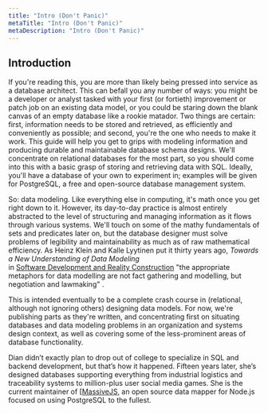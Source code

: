```yaml
---
title: "Intro (Don't Panic)"
metaTitle: "Intro (Don't Panic)"
metaDescription: "Intro (Don't Panic)"
---
```

 ## Introduction

If you're reading this, you are more than likely being pressed into service as a database architect. This can befall you any number of ways: you might be a developer or analyst tasked with your first (or fortieth) improvement or patch job on an existing data model, or you could be staring down the blank canvas of an empty database like a rookie matador. Two things are certain: first, information needs to be stored and retrieved, as efficiently and conveniently as possible; and second, you're the one who needs to make it work. This guide will help you get to grips with modeling information and producing durable and maintainable database schema designs. We'll concentrate on relational databases for the most part, so you should come into this with a basic grasp of storing and retrieving data with SQL. Ideally, you'll have a database of your own to experiment in; examples will be given for PostgreSQL, a free and open-source database management system.

So: data modeling. Like everything else in computing, it's math once you get right down to it. However, its day-to-day practice is almost entirely abstracted to the level of structuring and managing information as it flows through various systems. We'll touch on some of the mathy fundamentals of sets and predicates later on, but the database designer must solve problems of legibility and maintainability as much as of raw mathematical efficiency. As Heinz Klein and Kalle Lyytinen put it thirty years ago, <footnote> <note> _Towards a New Understanding of Data Modeling_ <br/> in <a href="https://www.researchgate.net/publication/242530010_Software_Development_and_Reality_Construction">Software Development and Reality Construction</a> </note> <text> "the appropriate metaphors for data modelling are not fact gathering and modelling, but negotiation and lawmaking" </text> </footnote>.


This is intended eventually to be a complete crash course in (relational, although not ignoring others) designing data models. For now, we're publishing parts as they're written, and concentrating first on situating databases and data modeling problems in an organization and systems design context, as well as covering some of the less-prominent areas of database functionality.

<AuthorInfo name="Diana Fey" image="(https://dataguide.prisma.io/content/postgresql/ways-to-host-postgresql-databases/comparison-chart.png)">
    
Dian didn’t exactly plan to drop out of college to specialize in SQL and backend development, but that’s how it happened. Fifteen years later, she’s designed databases supporting everything from industrial logistics and traceability systems to million-plus user social media games. She is the current maintainer of [<a href="https://massivejs.org">MassiveJS</a>, an open source data mapper for Node.js focused on using PostgreSQL to the fullest.

</AuthorInfo>
